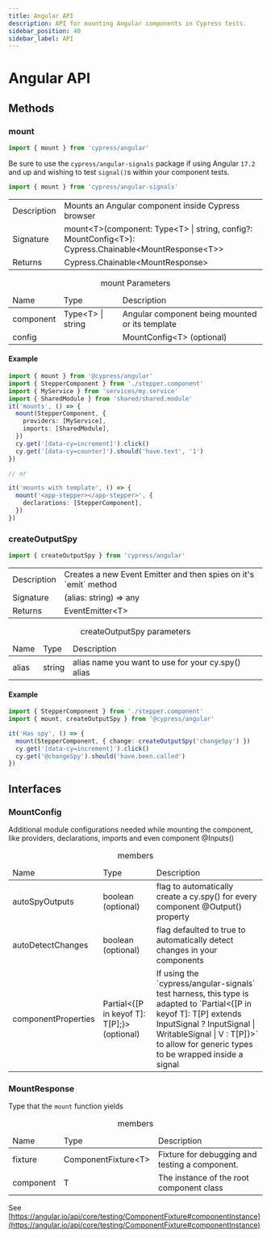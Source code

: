 ```yaml
---
title: Angular API
description: API for mounting Angular components in Cypress tests.
sidebar_position: 40
sidebar_label: API
---
```


<ProductHeading product="app" />

# Angular API

## Methods

### mount

```js
import { mount } from 'cypress/angular'
```

Be sure to use the `cypress/angular-signals` package if using Angular `17.2` and up and wishing to test `signal()`s within your component tests.

```js
import { mount } from 'cypress/angular-signals'
```

<table class="api-table">
  <tr>
    <td>Description</td>
    <td>Mounts an Angular component inside Cypress browser</td>
  </tr>
  <tr>
    <td>Signature</td>
    <td>
      mount&lt;T&gt;(component: Type&lt;T&gt; | string, config?:
      MountConfig&lt;T&gt;): Cypress.Chainable&lt;MountResponse&lt;T&gt;&gt;
    </td>
  </tr>
  <tr>
    <td>Returns</td>
    <td>Cypress.Chainable&lt;MountResponse&gt;</td>
  </tr>
</table>

<table class="api-table">
  <caption>mount Parameters</caption>
  <thead>
    <td>Name</td>
    <td>Type</td>
    <td>Description</td>
  </thead>
  <tr>
    <td>component</td>
    <td>Type&lt;T&gt; | string</td>
    <td>Angular component being mounted or its template</td>
  </tr>
  <tr>
    <td>config</td>
    <td></td>
    <td>MountConfig&lt;T&gt; (optional)</td>
  </tr>
</table>

#### Example

```ts
import { mount } from '@cypress/angular'
import { StepperComponent } from './stepper.component'
import { MyService } from 'services/my.service'
import { SharedModule } from 'shared/shared.module'
it('mounts', () => {
  mount(StepperComponent, {
    providers: [MyService],
    imports: [SharedModule],
  })
  cy.get('[data-cy=increment]').click()
  cy.get('[data-cy=counter]').should('have.text', '1')
})

// or

it('mounts with template', () => {
  mount('<app-stepper></app-stepper>', {
    declarations: [StepperComponent],
  })
})
```

### createOutputSpy

```js
import { createOutputSpy } from 'cypress/angular'
```

<table class="api-table">
  <tr>
    <td>Description</td>
    <td>Creates a new Event Emitter and then spies on it's `emit` method</td>
  </tr>
  <tr>
    <td>Signature</td>
    <td>(alias: string) => any</td>
  </tr>
  <tr>
    <td>Returns</td>
    <td>EventEmitter&lt;T&gt;</td>
  </tr>
</table>

<table class="api-table">
  <caption>createOutputSpy parameters</caption>
  <thead>
    <td>Name</td>
    <td>Type</td>
    <td>Description</td>
  </thead>
  <tr>
    <td>alias</td>
    <td>string</td>
    <td>alias name you want to use for your cy.spy() alias</td>
  </tr>
</table>

#### Example

```ts
import { StepperComponent } from './stepper.component'
import { mount, createOutputSpy } from '@cypress/angular'

it('Has spy', () => {
  mount(StepperComponent, { change: createOutputSpy('changeSpy') })
  cy.get('[data-cy=increment]').click()
  cy.get('@changeSpy').should('have.been.called')
})
```

## Interfaces

### MountConfig

Additional module configurations needed while mounting the component, like
providers, declarations, imports and even component @Inputs()

<table class="api-table">
  <caption>members</caption>
  <thead>
    <td>Name</td>
    <td>Type</td>
    <td>Description</td>
  </thead>
  <tr>
    <td>autoSpyOutputs</td>
    <td>boolean (optional)</td>
    <td>
      flag to automatically create a cy.spy() for every component @Output()
      property
    </td>
  </tr>
  <tr>
    <td>autoDetectChanges</td>
    <td>boolean (optional)</td>
    <td>
      flag defaulted to true to automatically detect changes in your components
    </td>
  </tr>
  <tr>
    <td>componentProperties</td>
    <td>Partial&lt;&lbrace;[P in keyof T]: T[P];&rbrace;&gt; (optional)</td>
    <td> If using the `cypress/angular-signals` test harness, this type is adapted to `Partial<{[P in keyof T]: T[P] extends InputSignal<infer V> ? InputSignal<V> | WritableSignal<V> | V : T[P]}>` to allow for generic types to be wrapped inside a signal</td>
  </tr>
</table>

### MountResponse

Type that the `mount` function yields

<table class="api-table">
  <caption>members</caption>
  <thead>
    <td>Name</td>
    <td>Type</td>
    <td>Description</td>
  </thead>
  <tr>
    <td>fixture</td>
    <td>ComponentFixture&lt;T&gt;</td>
    <td>Fixture for debugging and testing a component.</td>
  </tr>
  <tr>
    <td>component</td>
    <td>T</td>
    <td>The instance of the root component class</td>
  </tr>
</table>

See
[https://angular.io/api/core/testing/ComponentFixture#componentInstance](https://angular.io/api/core/testing/ComponentFixture#componentInstance)
